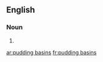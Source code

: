 ==English==

===Noun===
{{head|en|noun plural form|head=[[pudding]] [[basins]]}}

# {{plural of|pudding basin|lang=en}}

[[ar:pudding basins]]
[[fr:pudding basins]]